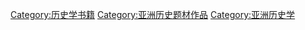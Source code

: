 [[Category:历史学书籍|Category:历史学书籍]]
[[Category:亚洲历史题材作品‎|Category:亚洲历史题材作品‎]]
[[Category:亚洲历史学|Category:亚洲历史学]]